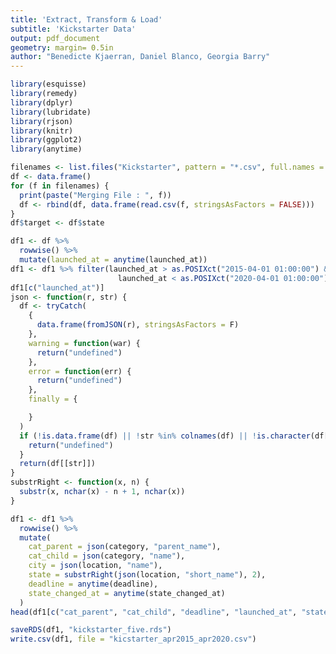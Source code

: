 ```yaml
---
title: 'Extract, Transform & Load' 
subtitle: 'Kickstarter Data'
output: pdf_document
geometry: margin= 0.5in
author: "Benedicte Kjaerran, Daniel Blanco, Georgia Barry"
---
```


```r
library(esquisse)
library(remedy)
library(dplyr)
library(lubridate)
library(rjson)
library(knitr)
library(ggplot2)
library(anytime)
```

```r
filenames <- list.files("Kickstarter", pattern = "*.csv", full.names = TRUE, all.files = TRUE)
df <- data.frame()
for (f in filenames) {
  print(paste("Merging File : ", f))
  df <- rbind(df, data.frame(read.csv(f, stringsAsFactors = FALSE)))
}
df$target <- df$state
```

```r
df1 <- df %>%
  rowwise() %>%
  mutate(launched_at = anytime(launched_at))
df1 <- df1 %>% filter(launched_at > as.POSIXct("2015-04-01 01:00:00") && 
                        launched_at < as.POSIXct("2020-04-01 01:00:00"))
df1[c("launched_at")]
json <- function(r, str) {
  df <- tryCatch(
    {
      data.frame(fromJSON(r), stringsAsFactors = F)
    },
    warning = function(war) {
      return("undefined")
    },
    error = function(err) {
      return("undefined")
    },
    finally = {

    }
  )
  if (!is.data.frame(df) || !str %in% colnames(df) || !is.character(df[[str]])) {
    return("undefined")
  }
  return(df[[str]])
}
substrRight <- function(x, n) {
  substr(x, nchar(x) - n + 1, nchar(x))
}
```

```r
df1 <- df1 %>%
  rowwise() %>%
  mutate(
    cat_parent = json(category, "parent_name"),
    cat_child = json(category, "name"),
    city = json(location, "name"),
    state = substrRight(json(location, "short_name"), 2),
    deadline = anytime(deadline),
    state_changed_at = anytime(state_changed_at)
  )
head(df1[c("cat_parent", "cat_child", "deadline", "launched_at", "state")])
```

```r
saveRDS(df1, "kickstarter_five.rds")
write.csv(df1, file = "kicstarter_apr2015_apr2020.csv")
```

